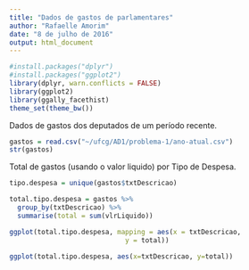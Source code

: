 ```yaml
---
title: "Dados de gastos de parlamentares"
author: "Rafaelle Amorim"
date: "8 de julho de 2016"
output: html_document
---
```


```r
#install.packages("dplyr")
#install.packages("ggplot2")
library(dplyr, warn.conflicts = FALSE)
library(ggplot2)
library(ggally_facethist)
theme_set(theme_bw())
```

Dados de gastos dos deputados de um período recente.

```r
gastos = read.csv("~/ufcg/AD1/problema-1/ano-atual.csv")
str(gastos)
```

Total de gastos (usando o valor liquido) por Tipo de Despesa.

```r
tipo.despesa = unique(gastos$txtDescricao)

total.tipo.despesa = gastos %>% 
  group_by(txtDescricao) %>% 
  summarise(total = sum(vlrLiquido))

ggplot(total.tipo.despesa, mapping = aes(x = txtDescricao, 
                             y = total)) 

ggplot(total.tipo.despesa, aes(x=txtDescricao, y=total)) 




```

